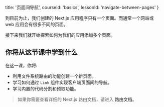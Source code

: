 
  title: '页面间导航',
  courseId: 'basics',
  lessonId: 'navigate-between-pages'
}

到目前为止，我们创建的 Next.js 应用程序只有一个页面。而通常一个网站或 web 应用会有很多不同的页面。

接下来我们就开始探索如何为我们的应用添加多个页面。

## 你将从这节课中学到什么

在这一课，你将:

- 利用文件系统路由的功能创建一个新页面。
- 学习如何通过 `Link` 组件实现客户端页面间的导航。
- 学习内置的代码分割和预取功能。

> 如果你需要查看详细的 Next.js 路由文档，请进入 <Link href="/docs/[[...slug]]" as="/docs/routing/introduction"><a>路由文档</a></Link>。

